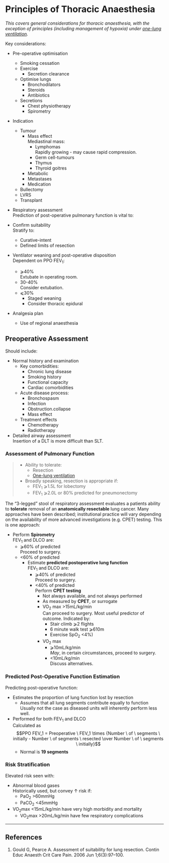 # Principles of Thoracic Anaesthesia


*This covers general considerations for thoracic anaesthesia, with the exception of principles (including management of hypoxia) under [one-lung ventilation](/management/resp/olv.md).*

Key considerations:

* Pre-operative optimisation
	* Smoking cessation
	* Exercise
		* Secretion clearance
	* Optimise lungs
		* Bronchodilators
		* Steroids
		* Antibiotics
	* Secretions
		* Chest physiotherapy
	 	* Spirometry
* Indication
	* Tumour
		* Mass effect  
		Mediastinal mass:
			* Lymphomas  
			Rapidly growing - may cause rapid compression.
			* Germ cell-tumours
			* Thymus
			* Thyroid goitres
		* Metabolic
		* Metastases
		* Medication
	* Bullectomy
	* LVRS
	* Transplant
* Respiratory assessment  
Prediction of post-operative pulmonary function is vital to:

* Confirm suitability  
Stratify to:
	* Curative-intent
	* Defined limits of resection
* Ventilator weaning and post-operative disposition  
Dependent on PPO FEV~1~:
	* ⩾40%  
	Extubate in operating room.
	* 30-40%  
	Consider extubation.
	* ⩽30%  
		* Staged weaning
		* Consider thoracic epidural
* Analgesia plan
	* Use of regional anaesthesia



## Preoperative Assessment{#lung}

Should include:

* Normal history and examination
	* Key comorbidities:
		* Chronic lung disease
		* Smoking history
		* Functional capacity
		* Cardiac comorbidities
	* Acute disease process:
		* Bronchospasm
		* Infection
		* Obstruction.collapse
		* Mass effect
	* Treatment effects
		* Chemotherapy
		* Radiotherapy
* Detailed airway assessment  
Insertion of a DLT is more difficult than SLT.


### Assessment of Pulmonary Function

> * Ability to tolerate:
>	* Resection
>	* [One-lung ventilation](/management/resp/olv.md)
> * Broadly speaking, resection is appropriate if:
>	* FEV~1~ ⩾1.5L for lobectomy
>	* FEV~1~ ⩾2.0L or 80% predicted for pneumonectomy



The "3-legged" stool of respiratory assessment evaluates a patients ability to **tolerate** removal of an **anatomically resectable** lung cancer. Many approaches have been described; institutional practice will vary depending on the availability of more advanced investigations (e.g. CPET) testing. This is one approach:

* Perform **Spirometry**  
FEV~1~ and DLCO are:
	* ⩾60% of predicted  
	Proceed to surgery.
	* <60% of predicted
		* Estimate **predicted postoperative lung function**  
		FEV~1~ and DLCO are:
			* ⩾40% of predicted  
			Proceed to surgery.
			* <40% of predicted  
			Perform **CPET testing**  
				* Not always available, and not always performed
				* As measured by **CPET**, or surrogate
				* VO~2~ max >15mL/kg/min  
				Can proceed to surgery. Most useful predictor of outcome. Indicated by:
					* Stair climb ⩾2 flights
					* 6 minute walk test ⩾610m
					* Exercise SpO~2~ <4%)
				* VO~2~ max
					* ⩾10mL/kg/min  
					*May*, in certain circumstances, proceed to surgery.
					* <10mL/kg/min  
					Discuss alternatives.



### Predicted Post-Operative Function Estimation

Predicting post-operative function:

* Estimates the proportion of lung function lost by resection
	* Assumes that all lung segments contribute equally to function  
	Usually not the case as diseased units will inherently perform less well.
* Performed for both FEV~1~ and DLCO  
Calculated as $$PPO FEV_1 = Preoperative \ FEV_1 \times {Number \ of \ segments \ initially - Number \ of segments \ resected \over Number \ of \ segments \ initially}$$
	* Normal is **19 segments**


### Risk Stratification

Elevated risk seen with:

* Abnormal blood gases  
Historically used, but convey ↑ risk if:
	* PaO~2~ >60mmHg
	* PaCO~2~ <45mmHg
* VO~2~max <15mL/kg/min have very high morbidity and mortality
	* VO~2~max >20mL/kg/min have few respiratory complications

---

## References

1. Gould G, Pearce A. Assessment of suitability for lung resection. Contin Educ Anaesth Crit Care Pain. 2006 Jun 1;6(3):97–100. 
